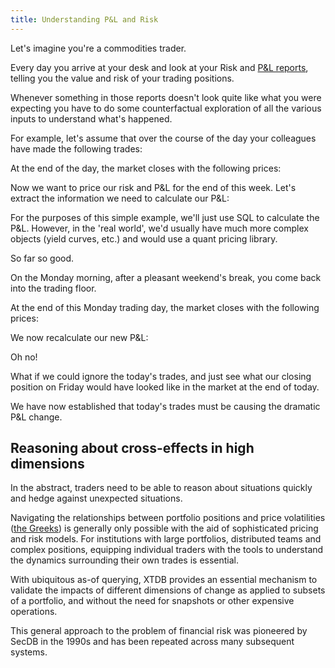 ```yaml
---
title: Understanding P&L and Risk
---
```



Let's imagine you're a commodities trader.

Every day you arrive at your desk and look at your Risk and [P&L reports](https://en.wikipedia.org/wiki/PnL_explained), telling you the value and risk of your trading positions.

Whenever something in those reports doesn't look quite like what you were expecting you have to do some counterfactual exploration of all the various inputs to understand what's happened.

For example, let's assume that over the course of the day your colleagues have made the following trades:

<Fiddle magicContext="my-context">
  <Txs systemTime="2024-04-01"
       txs={`
INSERT INTO commodity_trades
(xt$id, symbol, quantity, price, xt$valid_from, trader_name)
VALUES
(1, 'XAU:CUR', 100, 1800.50, TIMESTAMP '2024-03-08 10:00:00', 'John Doe'),   -- Gold
(2, 'XAG:CUR', 500, 25.30, TIMESTAMP '2024-03-08 11:00:00', 'Jane Smith'),   -- Silver
(3, 'CL1:COM', 300, 60.00, TIMESTAMP '2024-03-08 11:30:00', 'Mike Johnson'), -- Crude Oil
(4, 'NG1:COM', 400, 3.10, TIMESTAMP '2024-03-08 12:45:00', 'Emily White'),   -- Natural Gas
(5, 'W1:COM', 250, 5.20, TIMESTAMP '2024-03-08 13:05:00', 'Alex Green')      -- Wheat
`} />
  <Query q={`
SELECT t.*, t.xt$valid_from
FROM commodity_trades as t
ORDER BY t.xt$id
`} />
</Fiddle>

At the end of the day, the market closes with the following prices:

<Fiddle magicContext="my-context">
  <Txs systemTime="2024-04-01"
       txs={`
INSERT INTO commodity_spot_prices
(xt$id, spot_price, xt$valid_from)
VALUES
('XAU:CUR', 1805.50, TIMESTAMP '2024-03-08 17:00:00'),
('XAG:CUR', 25.35, TIMESTAMP '2024-03-08 17:00:00'),
('CL1:COM', 61.00, TIMESTAMP '2024-03-08 17:00:00'),
('NG1:COM', 3.15, TIMESTAMP '2024-03-08 17:00:00'),
('W1:COM', 5.25, TIMESTAMP '2024-03-08 17:00:00')
`} />
  <Query q={`
SELECT p.xt$id, p.spot_price, p.xt$valid_from
FROM commodity_spot_prices as p
`} />
</Fiddle>

Now we want to price our risk and P&L for the end of this week.
Let's extract the information we need to calculate our P&L:

<Fiddle magicContext="my-context">
  <Query q={`
SELECT
    ct.xt$id as trade_id,
    ct.symbol,
    ct.quantity,
    ct.price as trade_price,
    csp.spot_price,
    ct.xt$valid_from as trade_timestamp,
    ct.trader_name,
    csp.xt$valid_from as spot_price_timestamp
FROM
    commodity_trades ct
INNER JOIN
    commodity_spot_prices csp
ON
    ct.symbol = csp.xt$id
`} />
</Fiddle>

For the purposes of this simple example, we'll just use SQL to calculate the P&L.
However, in the 'real world', we'd usually have much more complex objects (yield curves, etc.) and would use a quant pricing library.

<Fiddle magicContext="my-context">
  <Query q={`
SELECT
    SUM((csp.spot_price - ct.price) * ct.quantity) as pnl
FROM
    commodity_trades ct
INNER JOIN
    commodity_spot_prices csp
ON
    ct.symbol = csp.xt$id
`} />
</Fiddle>

So far so good.

On the Monday morning, after a pleasant weekend's break, you come back into the trading floor.

<Fiddle magicContext="my-context">
  <Txs systemTime="2024-04-01"
       txs={`
INSERT INTO commodity_trades (xt$id, symbol, quantity, price, xt$valid_from, trader_name)
VALUES
(6, 'XAU:CUR', 1000, 2590.40, TIMESTAMP '2024-03-11 10:00:00', 'John Doe'),
(7, 'XAG:CUR', 30, 27.30, TIMESTAMP '2024-03-11 11:00:00', 'Jane Smith')
`} />
  <Query q={`
SELECT t.*, t.xt$valid_from
FROM commodity_trades as t
ORDER BY t.xt$id
`} />
</Fiddle>

At the end of this Monday trading day, the market closes with the following prices:

<Fiddle magicContext="my-context">
  <Txs systemTime="2024-04-01"
       txs={`
INSERT INTO commodity_spot_prices (xt$id, spot_price, xt$valid_from)
VALUES
('XAU:CUR', 2010.50, TIMESTAMP '2024-03-11 17:00:00'),
('XAG:CUR', 25.25, TIMESTAMP '2024-03-11 17:00:00'),
('CL1:COM', 62.00, TIMESTAMP '2024-03-11 17:00:00'),
('NG1:COM', 3.17, TIMESTAMP '2024-03-11 17:00:00'),
('W1:COM', 5.27, TIMESTAMP '2024-03-11 17:00:00')
`} />
  <Query q={`
SELECT p.xt$id, p.spot_price, p.xt$valid_from
FROM commodity_spot_prices as p
`} />
</Fiddle>

We now recalculate our new P&L:

<Fiddle magicContext="my-context">
  <Query q={`
SELECT
    SUM((csp.spot_price - ct.price) * ct.quantity) as pnl
FROM
    commodity_trades ct
INNER JOIN
    commodity_spot_prices csp
ON
    ct.symbol = csp.xt$id
`} />
</Fiddle>

Oh no!

What if we could ignore the today's trades, and just see what our closing position on Friday would have looked like in the market at the end of today.

<Fiddle magicContext="my-context">
  <Query q={`
SELECT
    SUM((csp.spot_price - ct.price) * ct.quantity) as pnl
FROM
    commodity_trades FOR VALID_TIME AS OF TIMESTAMP '2024-03-08 17:00:00' ct
INNER JOIN
    commodity_spot_prices csp
ON
    ct.symbol = csp.xt$id
`} />
</Fiddle>

We have now established that today's trades must be causing the dramatic P&L change.

## Reasoning about cross-effects in high dimensions

In the abstract, traders need to be able to reason about situations quickly and hedge against unexpected situations.

Navigating the relationships between portfolio positions and price volatilities ([the Greeks](https://en.wikipedia.org/wiki/Greeks_(finance))) is generally only possible with the aid of sophisticated pricing and risk models.
For institutions with large portfolios, distributed teams and complex positions, equipping individual traders with the tools to understand the dynamics surrounding their own trades is essential.

With ubiquitous as-of querying, XTDB provides an essential mechanism to validate the impacts of different dimensions of change as applied to subsets of a portfolio, and without the need for snapshots or other expensive operations.

This general approach to the problem of financial risk was pioneered by SecDB in the 1990s and has been repeated across many subsequent systems.